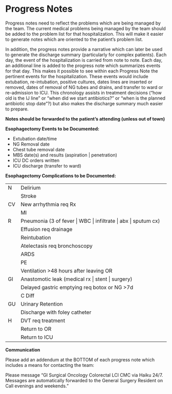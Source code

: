 # Progress Notes

Progress notes need to reflect the problems which are being managed by the team. The current medical problems being managed by the team should be added to the problem list for that hospitalization. This will make it easier to generate notes which are oriented to the patient's problem list.

In addition, the progress notes provide a narrative which can later be used to generate the discharge summary (particularly for complex patients). Each day, the event of the hospitalization is carried from note to note. Each day, an additional line is added to the progress note which summarizes events for that day. This makes it possible to see within each Progress Note the pertinent events for the hospitalization. These events would include extubation, re-intubation, positive cultures, dates lines are inserted or removed, dates of removal of NG tubes and drains, and transfer to ward or re-admission to ICU. This chronology assists in treatment decisions (“how old is the IJ line” or “when did we start antibiotics?” or “when is the planned antibiotic stop date”?) but also makes the discharge summary much easier to prepare.

**Notes should be forwarded to the patient's attending (unless out of town)**

**Esophagectomy Events to be Documented:**

-   Extubation date/time
-   NG Removal date
-   Chest tube removal date
-   MBS date(s) and results (aspiration \| penetration)
-   ICU DC orders written
-   ICU discharge (transfer to ward)

**Esophagectomy Complications to be Documented:**

|     |                                                                 |
|-----|-----------------------------------------------------------------|
| N   | Delirium                                                        |
|     | Stroke                                                          |
| CV  | New arrhythmia req Rx                                           |
|     | MI                                                              |
| R   | Pneumonia (3 of fever \| WBC \| infiltrate \| abx \| sputum cx) |
|     | Effusion req drainage                                           |
|     | Reintubation                                                    |
|     | Atelectasis req bronchoscopy                                    |
|     | ARDS                                                            |
|     | PE                                                              |
|     | Ventilation \>48 hours after leaving OR                         |
| GI  | Anastomotic leak (medical rx \| stent \| surgery)               |
|     | Delayed gastric emptying req botox or NG \>7d                   |
|     | C Diff                                                          |
| GU  | Urinary Retention                                               |
|     | Discharge with foley catheter                                   |
| H   | DVT req treatment                                               |
|     | Return to OR                                                    |
|     | Return to ICU                                                   |

**Communication**

Please add an addendum at the BOTTOM of each progress note which includes a means for contacting the team:

Please message "GI Surgical Oncology Colorectal LCI CMC via Haiku 24/7. Messages are automatically forwarded to the General Surgery Resident on Call evenings and weekends."

